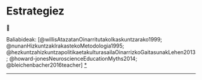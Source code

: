 # Estrategiez

📔

Baliabideak: [@willisAtazatanOinarritutakoIkaskuntzarako1999; @nunanHizkuntzakIrakastekoMetodologia1995; @hezkuntzahizkuntzapolitikaetakulturasailaOinarrizkoGaitasunakLehen2013; @howard-jonesNeuroscienceEducationMyths2014; @bleichenbacher2016teacher] [\*](../diapoak/11-IKASLEEN_IKAS_ESTRATEGIAKc.html)

------------------------------------------------------------------------
